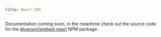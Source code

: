 ```yaml
---
title: React SDK
---
```


Documentation coming soon, in the meantime check out the source code for the
[@versori/embed-react](https://github.com/versori/versori-js-sdk/tree/next/packages/embed-react) NPM package.
